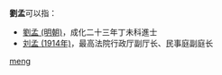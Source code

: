 '''劉孟'''可以指：
* [[劉孟_(明朝)|劉孟 (明朝)]]，成化二十三年丁未科進士
* [[刘孟_(1914年)|刘孟 (1914年)]]，最高法院行政厅副厅长、民事庭副庭长

{{disambig}}

[[Category:二字刘姓人名消歧义|meng]]